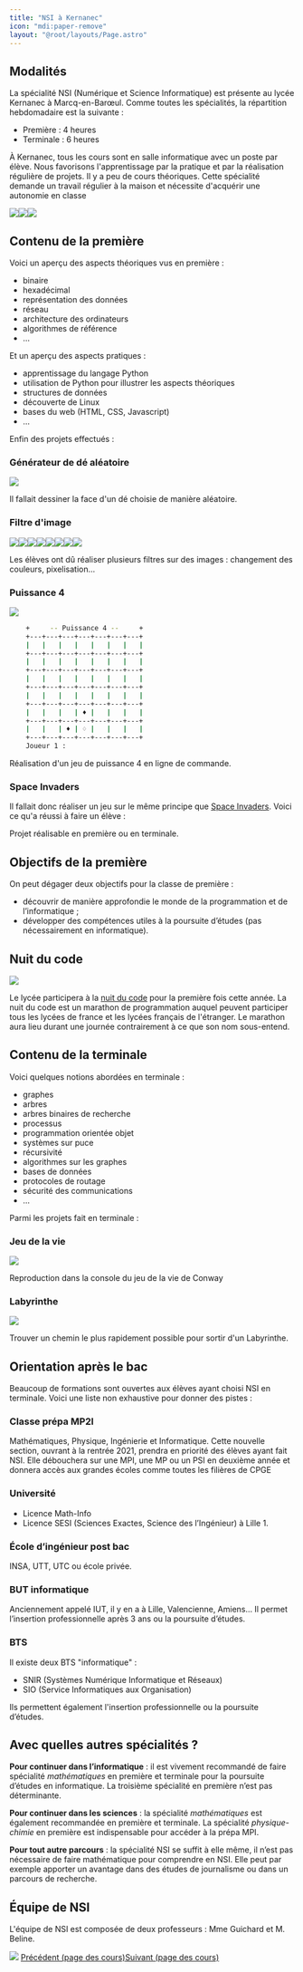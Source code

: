 ```yaml
---
title: "NSI à Kernanec"
icon: "mdi:paper-remove"
layout: "@root/layouts/Page.astro"
---
```


## Modalités

La spécialité NSI (Numérique et Science Informatique) est présente au lycée
Kernanec à Marcq-en-Barœul. Comme toutes les spécialités, la répartition
hebdomadaire est la suivante :

  * Première : 4 heures
  * Terminale : 6 heures

À Kernanec, tous les cours sont en salle informatique avec un poste par élève.
Nous favorisons l'apprentissage par la pratique et par la réalisation
régulière de projets. Il y a peu de cours théoriques. Cette spécialité demande
un travail régulier à la maison et nécessite d'acquérir une autonomie en
classe

![](img/303.jpg)![](img/3032.jpg)![](img/121.jpg)

## Contenu de la première

Voici un aperçu des aspects théoriques vus en première :

  * binaire
  * hexadécimal
  * représentation des données
  * réseau
  * architecture des ordinateurs
  * algorithmes de référence
  * …

Et un aperçu des aspects pratiques :

  * apprentissage du langage Python
  * utilisation de Python pour illustrer les aspects théoriques
  * structures de données
  * découverte de Linux
  * bases du web (HTML, CSS, Javascript)
  * …

Enfin des projets effectués :

### Générateur de dé aléatoire

![](img/de.png)

Il fallait dessiner la face d'un dé choisie de manière aléatoire.

### Filtre d'image

![](img/Tokyo.jpg)![](img/Green1.jpg)![](img/Blue2.jpg)![](img/Gray1.jpg)![](img/Mirror.jpg)![](img/Pixel20.jpg)![](img/Color512_4.jpg)![](img/Negative.jpg)

Les élèves ont dû réaliser plusieurs filtres sur des images : changement des
couleurs, pixelisation…

### Puissance 4

![](img/p4.jpg)

```bash    
    +     -- Puissance 4 --     +
    +---+---+---+---+---+---+---+
    |   |   |   |   |   |   |   |
    +---+---+---+---+---+---+---+
    |   |   |   |   |   |   |   |
    +---+---+---+---+---+---+---+
    |   |   |   |   |   |   |   |
    +---+---+---+---+---+---+---+
    |   |   |   |   |   |   |   |
    +---+---+---+---+---+---+---+
    |   |   |   | ♦ |   |   |   |
    +---+---+---+---+---+---+---+
    |   |   | ♦ | ♢ |   |   |   |
    +---+---+---+---+---+---+---+
    Joueur 1 :
```

Réalisation d'un jeu de puissance 4 en ligne de commande.

### Space Invaders

Il fallait donc réaliser un jeu sur le même principe que [Space
Invaders](https://fr.wikipedia.org/wiki/Space_Invaders). Voici ce qu'a réussi
à faire un élève :

Projet réalisable en première ou en terminale.

## Objectifs de la première

On peut dégager deux objectifs pour la classe de première :

  * découvrir de manière approfondie le monde de la programmation et de l’informatique ;
  * développer des compétences utiles à la poursuite d’études (pas nécessairement en informatique).

## Nuit du code

![](img/nuitducode.svg)

Le lycée participera à la [nuit du code](https://www.nuitducode.net/) pour la
première fois cette année. La nuit du code est un marathon de programmation
auquel peuvent participer tous les lycées de france et les lycées français de
l'étranger. Le marathon aura lieu durant une journée contrairement à ce que
son nom sous-entend.

## Contenu de la terminale

Voici quelques notions abordées en terminale :

  * graphes
  * arbres
  * arbres binaires de recherche
  * processus
  * programmation orientée objet
  * systèmes sur puce
  * récursivité
  * algorithmes sur les graphes
  * bases de données
  * protocoles de routage
  * sécurité des communications
  * …

Parmi les projets fait en terminale :

### Jeu de la vie

![](img/vie.gif)

Reproduction dans la console du jeu de la vie de Conway

### Labyrinthe

![](img/lab.png)

Trouver un chemin le plus rapidement possible pour sortir d'un Labyrinthe.

## Orientation après le bac

Beaucoup de formations sont ouvertes aux élèves ayant choisi NSI en terminale.
Voici une liste non exhaustive pour donner des pistes :

### Classe prépa MP2I

Mathématiques, Physique, Ingénierie et Informatique. Cette nouvelle section,
ouvrant à la rentrée 2021, prendra en priorité des élèves ayant fait NSI. Elle
débouchera sur une MPI, une MP ou un PSI en deuxième année et donnera accès
aux grandes écoles comme toutes les filières de CPGE

### Université

  * Licence Math-Info
  * Licence SESI (Sciences Exactes, Science des l’Ingénieur) à Lille 1.

### École d’ingénieur post bac

INSA, UTT, UTC ou école privée.

### BUT informatique

Anciennement appelé IUT, il y en a à Lille, Valencienne, Amiens… Il permet
l’insertion professionnelle après 3 ans ou la poursuite d’études.

### BTS

Il existe deux BTS "informatique" :

  * SNIR (Systèmes Numérique Informatique et Réseaux)
  * SIO (Service Informatiques aux Organisation)

Ils permettent également l'insertion professionnelle ou la poursuite d’études.

## Avec quelles autres spécialités ?

**Pour continuer dans l’informatique** : il est vivement recommandé de faire
spécialité _mathématiques_ en première et terminale pour la poursuite d’études
en informatique. La troisième spécialité en première n’est pas déterminante.

**Pour continuer dans les sciences** : la spécialité _mathématiques_ est
également recommandée en première et terminale. La spécialité _physique-
chimie_ en première est indispensable pour accéder à la prépa MPI.

**Pour tout autre parcours** : la spécialité NSI se suffit à elle même, il
n’est pas nécessaire de faire mathématique pour comprendre en NSI. Elle peut
par exemple apporter un avantage dans des études de journalisme ou dans un
parcours de recherche.

## Équipe de NSI

L'équipe de NSI est composée de deux professeurs : Mme Guichard et M. Beline.

![](img/equipe-small2.jpg) [Précédent (page des cours)](..)[Suivant (page des
cours)](..)